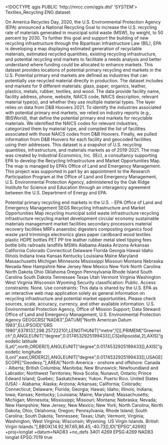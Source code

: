 <!DOCTYPE qgis PUBLIC 'http://mrcc.com/qgis.dtd' 'SYSTEM'>
<qgis version="3.42.3-Münster">
  <identifier>Textiles_Recycling</identifier>
  <parentidentifier></parentidentifier>
  <language>ENG</language>
  <type>dataset</type>
  <title>Textiles_by_ZipCode</title>
  <abstract>On America Recycles Day, 2020, the U.S. Environmental Protection Agency (EPA) announced a National Recycling Goal to increase the U.S. recycling rate of materials generated in municipal solid waste (MSW), by weight, to 50 percent by 2030. To further this goal and support the building of new recycling infrastructure through the Bipartisan Infrastructure Law (BIL), EPA is developing a map displaying estimated generation of recyclable materials, estimated recycled quantities, existing recycling infrastructure, and potential recycling end markets to facilitate a needs analysis and better understand where funding could be allocated to enhance markets. 
This dataset provides locations of potential primary recycling end markets in the U.S. Potential primary end markets are defined as industries that can potentially use recycled material directly in production. The dataset includes end markets for 9 different materials: glass, paper, organics, leather, plastics, metals, rubber, textiles, and wood. The data provide facility name, facility address, phone, website, NAICS code, NAICS description, relevant material type(s), and whether they use multiple material types. The layer relies on data from D&amp;B Hoovers 2021. To identify the industries associated with potential primary end markets, we relied on industry reports (e.g., IBISWorld), that define the potential primary end markets for recyclable materials. We identified the NAICS codes for relevant industries, categorized them by material type, and compiled the list of facilities associated with those NAICS codes from D&amp;B Hoovers. Finally, we pulled information from D&amp;B Hoovers for each facility and geocoded facilities using their addresses. 
This dataset is a snapshot of U.S. recycling quantities, infrastructure, and materials markets as of 2019-2021. The map was created by Industrial Economics, Inc. (IEc), a consultancy supporting EPA to develop the Recycling Infrastructure and Market Opportunities Map. The map is managed by EPA’s Office of Land and Emergency Management. This project was supported in part by an appointment to the Research Participation Program at the Office of Land and Emergency Management, U.S. Environmental Protection Agency, administered by the Oak Ridge Institute for Science and Education through an interagency agreement between the U.S. Department of Energy and EPA. 


Potential primary recycling end markets in the U.S. - EPA Office of Land and Emergency Management</abstract>
  <keywords vocabulary="Search keys">
    <keyword>SEGS</keyword>
    <keyword>Recycling Infrastructure and Market Opportunities Map</keyword>
    <keyword>recycling</keyword>
    <keyword>municipal solid waste</keyword>
    <keyword>infrastructure</keyword>
    <keyword>recycling infrastructure</keyword>
    <keyword>recycling market development</keyword>
    <keyword>circular economy</keyword>
    <keyword>sustainable materials management</keyword>
    <keyword>market</keyword>
    <keyword>facilities</keyword>
    <keyword>secondary processors</keyword>
    <keyword>material recovery facilities</keyword>
    <keyword>MRFs</keyword>
    <keyword>anaerobic digesters</keyword>
    <keyword>composting</keyword>
    <keyword>organics</keyword>
    <keyword>food waste</keyword>
    <keyword>yard trimmings</keyword>
    <keyword>electronics</keyword>
    <keyword>glass</keyword>
    <keyword>paper</keyword>
    <keyword>cardboard</keyword>
    <keyword>wood</keyword>
    <keyword>textiles</keyword>
    <keyword>plastic</keyword>
    <keyword>HDPE bottles</keyword>
    <keyword>PET</keyword>
    <keyword>PP</keyword>
    <keyword>tire</keyword>
    <keyword>leather</keyword>
    <keyword>rubber</keyword>
    <keyword>metal</keyword>
    <keyword>steel</keyword>
    <keyword>tipping fees</keyword>
    <keyword>bottle bills</keyword>
    <keyword>railroads</keyword>
    <keyword>landfills</keyword>
    <keyword>MSWs</keyword>
    <keyword>Alabama</keyword>
    <keyword>Alaska</keyword>
    <keyword>Arizona</keyword>
    <keyword>Arkansas</keyword>
    <keyword>California</keyword>
    <keyword>Colorado</keyword>
    <keyword>Connecticut</keyword>
    <keyword>Delaware</keyword>
    <keyword>Florida</keyword>
    <keyword>Georgia</keyword>
    <keyword>Hawaii</keyword>
    <keyword>Idaho</keyword>
    <keyword>Illinois</keyword>
    <keyword>Indiana</keyword>
    <keyword>Iowa</keyword>
    <keyword>Kansas</keyword>
    <keyword>Kentucky</keyword>
    <keyword>Louisiana</keyword>
    <keyword>Maine</keyword>
    <keyword>Maryland</keyword>
    <keyword>Massachusetts</keyword>
    <keyword>Michigan</keyword>
    <keyword>Minnesota</keyword>
    <keyword>Mississippi</keyword>
    <keyword>Missouri</keyword>
    <keyword>Montana</keyword>
    <keyword>Nebraska</keyword>
    <keyword>Nevada</keyword>
    <keyword>New Hampshire</keyword>
    <keyword>New Jersey</keyword>
    <keyword>New Mexico</keyword>
    <keyword>New York</keyword>
    <keyword>North Carolina</keyword>
    <keyword>North Dakota</keyword>
    <keyword>Ohio</keyword>
    <keyword>Oklahoma</keyword>
    <keyword>Oregon</keyword>
    <keyword>Pennsylvania</keyword>
    <keyword>Rhode Island</keyword>
    <keyword>South Carolina</keyword>
    <keyword>South Dakota</keyword>
    <keyword>Tennessee</keyword>
    <keyword>Texas</keyword>
    <keyword>Utah</keyword>
    <keyword>Vermont</keyword>
    <keyword>Virginia</keyword>
    <keyword>Washington</keyword>
    <keyword>West Virginia</keyword>
    <keyword>Wisconsin</keyword>
    <keyword>Wyoming</keyword>
  </keywords>
  <links/>
  <dates/>
  <fees></fees>
  <constraints type="Limitations of use">Security classification: Public. 
Access constraints: None. 
Use constraints: This data is shared by the U.S. EPA as an interactive web map application solely as general information on recycling infrastructure and potential market opportunities. Please check sources, scale, accuracy, currency, and other available information.</constraints>
  <rights>U.S. Environmental Protection Agency, Office of Mission Support; Data Steward: Office of Land and Emergency Management, U.S. Environmental Protection Agency </rights>
  <encoding></encoding>
  <crs>
    <spatialrefsys nativeFormat="Wkt">
      <wkt>GEOGCRS["NAD83",DATUM["North American Datum 1983",ELLIPSOID["GRS 1980",6378137,298.257222101,LENGTHUNIT["metre",1]]],PRIMEM["Greenwich",0,ANGLEUNIT["degree",0.0174532925199433]],CS[ellipsoidal,2],AXIS["geodetic latitude (Lat)",north,ORDER[1],ANGLEUNIT["degree",0.0174532925199433]],AXIS["geodetic longitude (Lon)",east,ORDER[2],ANGLEUNIT["degree",0.0174532925199433]],USAGE[SCOPE["Geodesy."],AREA["North America - onshore and offshore: Canada - Alberta; British Columbia; Manitoba; New Brunswick; Newfoundland and Labrador; Northwest Territories; Nova Scotia; Nunavut; Ontario; Prince Edward Island; Quebec; Saskatchewan; Yukon. Puerto Rico. United States (USA) - Alabama; Alaska; Arizona; Arkansas; California; Colorado; Connecticut; Delaware; Florida; Georgia; Hawaii; Idaho; Illinois; Indiana; Iowa; Kansas; Kentucky; Louisiana; Maine; Maryland; Massachusetts; Michigan; Minnesota; Mississippi; Missouri; Montana; Nebraska; Nevada; New Hampshire; New Jersey; New Mexico; New York; North Carolina; North Dakota; Ohio; Oklahoma; Oregon; Pennsylvania; Rhode Island; South Carolina; South Dakota; Tennessee; Texas; Utah; Vermont; Virginia; Washington; West Virginia; Wisconsin; Wyoming. US Virgin Islands. British Virgin Islands."],BBOX[14.92,167.65,86.45,-40.73]],ID["EPSG",4269]]</wkt>
      <proj4>+proj=longlat +datum=NAD83 +no_defs</proj4>
      <srsid>3401</srsid>
      <srid>4269</srid>
      <authid>EPSG:4269</authid>
      <description>NAD83</description>
      <projectionacronym>longlat</projectionacronym>
      <ellipsoidacronym>EPSG:7019</ellipsoidacronym>
      <geographicflag>true</geographicflag>
    </spatialrefsys>
  </crs>
  <extent/>
</qgis>
